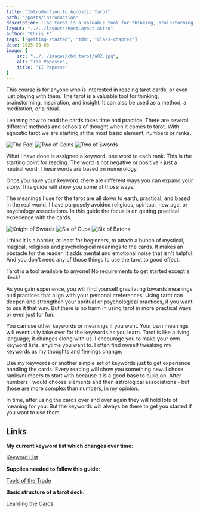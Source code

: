 ```yaml
---
title: "Introduction to Agnostic Tarot"
path: "/posts/introduction"
description: 'The tarot is a valuable tool for thinking, brainstorming, inspiration and insight.'
layout: "../../layouts/PostLayout.astro"
author: "Chris F"
tags: ["getting-started", "tdm", "class-chapter"]
date: 2025-08-03
image: {
    src: "../../images/cbd_tarot/a02.jpg",
    alt: "The Papesse",
    title: "II Papesse"
}
---
```



This course is for anyone who is interested in reading tarot cards, or even just playing with them. The tarot is a valuable tool for thinking, brainstorming, inspiration, and insight. It can also be used as a method, a meditation, or a ritual.

Learning how to read the cards takes time and practice. There are several different methods and schools of thought when it comes to tarot. With agnostic tarot we are starting at the most basic element, numbers or ranks.

<div class="spread">

<img src={theFool.src} alt="The Fool" title="The Fool" />
<img src={twoCoins.src} alt="Two of Coins" class="hidden" title="Two of Coins" />
<img src={twoSwords.src} alt="Two of Swords" class="hidden" title="Two of Swords" />

</div>

What I have done is assigned a keyword, one word to each rank. This is the starting point for reading. The word is not negative or positive - just a neutral word. These words are based on numerology.

Once you have your keyword, there are different ways you can expand your story. This guide will show you some of those ways.

The meanings I use for the tarot are all down to earth, practical, and based in the real world. I have purposely avoided religious, spiritual, new age, or psychology associations. In this guide the focus is on getting practical experience with the cards. 

<div class="spread">

<img src={knightSwords.src} alt="Knight of Swords" title="Knight of Swords"/>
<img src={sixCups.src} alt="Six of Cups" class="hidden" title="Six of Cups"/>
<img src={sixBatons.src} alt="Six of Batons" class="hidden" title="Six of Batons"/>

</div>

I think it is a barrier, at least for beginners, to attach a bunch of mystical, magical, religious and psychological meanings to the cards.  It makes an obstacle for the reader. It adds mental and emotional noise that isn't helpful. And you don't need any of those things to use the tarot to good effect. 

<p class="emphasis">Tarot is a tool available to anyone! No requirements to get started except a deck!</p>

As you gain experience, you will find yourself gravitating towards meanings and practices that align with your personal preferences. Using tarot can deepen and strengthen your spritual or psychological practices, if you want to use it that way. But there is no harm in using tarot in more practical ways or even just for fun.

You can use other keywords or meanings if you want. Your own meanings will eventually take over for the keywords as you learn. Tarot is like a living language, it changes along with us. I encourage you to make your own keyword lists, anytime you want to. I often find myself tweaking my keywords as my thoughts and feelings change.

Use my keywords or another simple set of keywords just to get experience handling the cards. Every reading will show you something new. I chose ranks/numbers to start with because it is a good base to build on. After numbers I would choose elements and then astrological associations - but those are more complex than numbers, in my opinion.

In time, after using the cards over and over again they will hold lots of meaning for you. But the keywords will always be there to get you started if you want to use them.


## Links

**My current keyword list which changes over time:**

[Keyword List](/posts/keywords)

**Supplies needed to follow this guide:**

[Tools of the Trade](/posts/supplies)

**Basic structure of a tarot deck:**

[Learning the Cards](/posts/learning-the-cards)